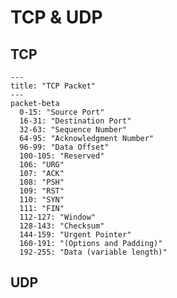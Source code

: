 # TCP & UDP
## TCP
```mermaid
---
title: "TCP Packet"
---
packet-beta
  0-15: "Source Port"
  16-31: "Destination Port"
  32-63: "Sequence Number"
  64-95: "Acknowledgment Number"
  96-99: "Data Offset"
  100-105: "Reserved"
  106: "URG"
  107: "ACK"
  108: "PSH"
  109: "RST"
  110: "SYN"
  111: "FIN"
  112-127: "Window"
  128-143: "Checksum"
  144-159: "Urgent Pointer"
  160-191: "(Options and Padding)"
  192-255: "Data (variable length)"

```
## UDP